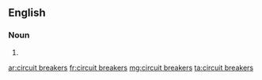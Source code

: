 ==English==

===Noun===
{{head|en}}

# {{plural of|circuit breaker}}

[[ar:circuit breakers]]
[[fr:circuit breakers]]
[[mg:circuit breakers]]
[[ta:circuit breakers]]